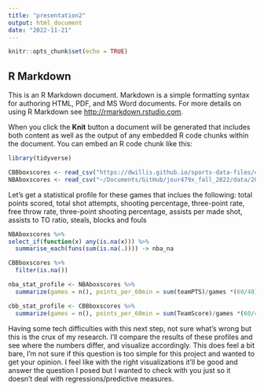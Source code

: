 ```yaml
---
title: "presentation2"
output: html_document
date: "2022-11-21"
---
```


```r
knitr::opts_chunk$set(echo = TRUE)
```

## R Markdown

This is an R Markdown document. Markdown is a simple formatting syntax for authoring HTML, PDF, and MS Word documents. For more details on using R Markdown see <http://rmarkdown.rstudio.com>.

When you click the **Knit** button a document will be generated that includes both content as well as the output of any embedded R code chunks within the document. You can embed an R code chunk like this:

```r
library(tidyverse)
```

```r
CBBboxscores <- read_csv("https://dwillis.github.io/sports-data-files/cbblogs1522.csv")
NBAboxscores <- read_csv("~/Documents/GitHub/jour479x_fall_2022/data/2012-18_officialBoxScore.csv") 
```
Let's get a statistical profile for these games that inclues the following: total points scored, total shot attempts, shooting percentage, three-point rate, free throw rate, three-point shooting percentage, assists per made shot, assists to TO ratio, steals, blocks and fouls
```r
NBAboxscores %>%
select_if(function(x) any(is.na(x))) %>% 
  summarise_each(funs(sum(is.na(.)))) -> nba_na

CBBboxscores %>% 
  filter(is.na())

nba_stat_profile <- NBAboxscores %>% 
  summarize(games = n(), points_per_60min = sum(teamPTS)/games *(60/48), total_shot_attempts_per_60 = sum(teamFGA)/games *(60/48), shooting_perc = sum(teamFGM)/sum(teamFGA), three_rate = sum(team3PA)/sum(teamFGA), free_throw_rate = sum(teamFTA)/sum(teamFGA), three_point_perc = sum(team3PM)/sum(team3PA), assist_perc = sum(teamAST)/sum(teamFGM))

cbb_stat_profile <- CBBboxscores %>% 
  summarize(games = n(), points_per_60min = sum(TeamScore)/games *(60/40), total_shot_attempts_per_60 = sum(TeamFGA)/games *(60/40), shooting_perc = sum(TeamFG)/sum(TeamFGA), three_rate = sum(Team3PA)/sum(TeamFGA), free_throw_rate = sum(TeamFTA)/sum(TeamFGA), three_point_perc = sum(Team3P)/sum(Team3PA), assist_perc = sum(TeamAssists)/sum(TeamFG))
```
Having some tech difficulties with this next step, not sure what's wrong but this is the crux of my research. I'll compare the results of these profiles and see where the numbers differ, and visualize accordingly. This does feel a bit bare, I'm not sure if this question is too simple for this project and wanted to get your opinion. I feel like with the right visualizations it'll be good and answer the question I posed but I wanted to check with you just so it doesn't deal with regressions/predictive measures.